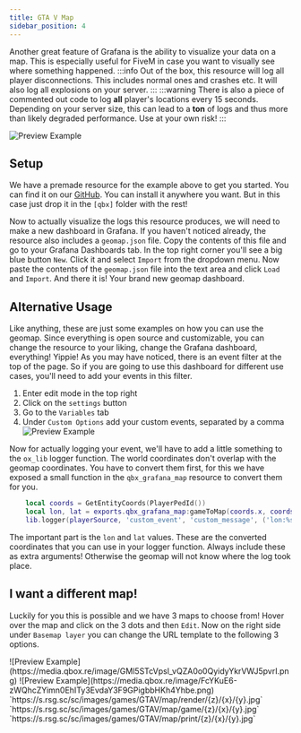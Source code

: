 ```yaml
---
title: GTA V Map
sidebar_position: 4
---
```


Another great feature of Grafana is the ability to visualize your data on a map. This is especially useful for FiveM in case you want to visually see where something happened.
:::info
Out of the box, this resource will log all player disconnections. This includes normal ones and crashes etc. It will also log all explosions on your server.
:::
:::warning
There is also a piece of commented out code to log **all** player's locations every 15 seconds. Depending on your server size, this can lead to a **ton** of logs and thus more than likely degraded performance. Use at your own risk!
:::

![Preview Example](https://media.qbox.re/image/qJeZjKiL8aGnUiXNvzngid9uwqicgpdJ6KR0.png)

## Setup

We have a premade resource for the example above to get you started. You can find it on our [GitHub](https://github.com/Qbox-project/qbx_grafana_map).
You can install it anywhere you want. But in this case just drop it in the `[qbx]` folder with the rest!

Now to actually visualize the logs this resource produces, we will need to make a new dashboard in Grafana.
If you haven't noticed already, the resource also includes a `geomap.json` file. Copy the contents of this file and go to your Grafana Dashboards tab.
In the top right corner you'll see a big blue button `New`. Click it and select `Import` from the dropdown menu. Now paste the contents of the `geomap.json` file into the text area and click `Load` and `Import`.
And there it is! Your brand new geomap dashboard.

<ReactPlayer url="https://media.qbox.re/video/c6wX8jrRqNp3uNgGN_93OCvgrutgIwzy.mp4" controls={true} width='100%' height='100%' loop={true} playing={true} />

## Alternative Usage

Like anything, these are just some examples on how you can use the geomap. Since everything is open source and customizable, you can change the resource to your liking, change the Grafana dashboard, everything! Yippie!
As you may have noticed, there is an event filter at the top of the page. So if you are going to use this dashboard for different use cases, you'll need to add your events in this filter.

1. Enter edit mode in the top right
2. Click on the `settings` button
3. Go to the `Variables` tab
4. Under `Custom Options` add your custom events, separated by a comma
![Preview Example](https://media.qbox.re/image/Jrmbwa8Q-yQKWRJHMJHZ8U7Te9W2HU68MZM7WOAk.png)

Now for actually logging your event, we'll have to add a little something to the `ox_lib` logger function. The world coordinates don't overlap with the geomap coordinates. You have to convert them first,
for this we have exposed a small function in the `qbx_grafana_map` resource to convert them for you.
```lua
    local coords = GetEntityCoords(PlayerPedId())
    local lon, lat = exports.qbx_grafana_map:gameToMap(coords.x, coords.y)
    lib.logger(playerSource, 'custom_event', 'custom_message', ('lon:%s'):format(lon), ('lat:%s'):format(lat))
```
The important part is the `lon` and `lat` values. These are the converted coordinates that you can use in your logger function. Always include these as extra arguments! Otherwise the geomap will not know where the log took place.

## I want a different map!

Luckily for you this is possible and we have 3 maps to choose from! Hover over the map and click on the 3 dots and then `Edit`. Now on the right side under `Basemap layer` you can change the URL template to the following 3 options.

<Columns>
  <Column>
    ![Preview Example](https://media.qbox.re/image/GMl5STcVpsl_vQZA0o0QyidyYkrVWJ5pvrI.png)
  </Column>
  <Column>
    ![Preview Example](https://media.qbox.re/image/FcYKuE6-zWQhcZYimn0EhITy3EvdaY3F9GPigbbHKh4Yhbe.png)
  </Column>
</Columns>


<Columns>
  <Column style={{ maxWidth: '300px'}}>
    <CardHeader>
      `https://s.rsg.sc/sc/images/games/GTAV/map/render/{z}/{x}/{y}.jpg`
    </CardHeader>
    <CardImage cardImageUrl="https://media.qbox.re/image/tUcW4OwJbbSuRa0bvbjUAE4o6b0lEOkulAlTVU1OwShY.png" />
  </Column>
  <Column style={{ maxWidth: '300px'}}>
    <CardHeader>
      `https://s.rsg.sc/sc/images/games/GTAV/map/game/{z}/{x}/{y}.jpg`
    </CardHeader>
    <CardImage cardImageUrl="https://media.qbox.re/image/aIrx9DVQj-Kk9lRRCeP-BubhmKLb_WYI.png" />
  </Column>
  <Column style={{ maxWidth: '300px'}}>
    <CardHeader>
      `https://s.rsg.sc/sc/images/games/GTAV/map/print/{z}/{x}/{y}.jpg`
    </CardHeader>
    <CardImage cardImageUrl="https://media.qbox.re/image/6la89HhcEFqsRMTcAbREQlWrahcyvs6YXffRPBeZwFhn3.png" />
  </Column>
</Columns>
